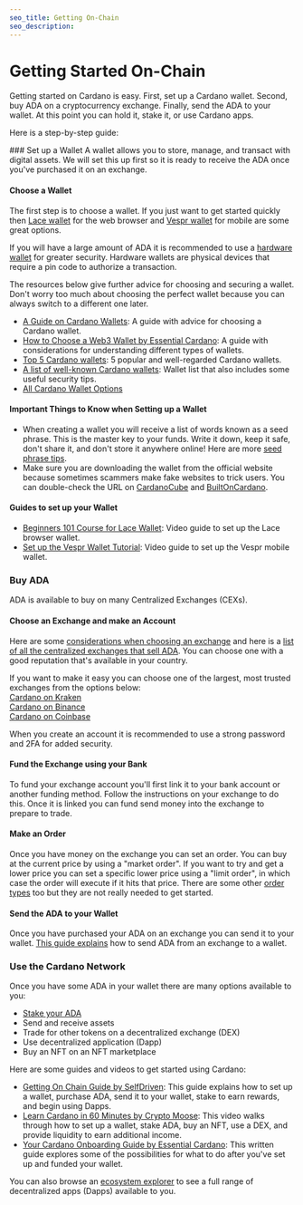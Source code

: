 ```yaml
---
seo_title: Getting On-Chain
seo_description: 
---
```



# Getting Started On-Chain

Getting started on Cardano is easy. First, set up a Cardano wallet. Second, buy ADA on a cryptocurrency exchange. Finally, send the ADA to your wallet. At this point you can hold it, stake it, or use Cardano apps.    

Here is a step-by-step guide: 

<Steps>
### Set up a Wallet
A wallet allows you to store, manage, and transact with digital assets. We will set this up first so it is ready to receive the ADA once you've purchased it on an exchange.  

#### Choose a Wallet 
The first step is to choose a wallet. If you just want to get started quickly then [Lace wallet](https://www.lace.io/) for the web browser and [Vespr wallet](https://vespr.xyz/) for mobile are some great options.  

If you will have a large amount of ADA it is recommended to use a [hardware wallet](https://builtoncardano.com/ecosystem/hardware-wallet) for greater security. Hardware wallets are physical devices that require a pin code to authorize a transaction. 

The resources below give further advice for choosing and securing a wallet. Don't worry too much about choosing the perfect wallet because you can always switch to a different one later. 

- [A Guide on Cardano Wallets](https://medium.com/blockchain-biz/a-guide-on-cardano-wallets-e623bc1175aa): A guide with advice for choosing a Cardano wallet.  
- [How to Choose a Web3 Wallet by Essential Cardano](https://www.essentialcardano.io/article/how-to-choose-a-web3-wallet): A guide with considerations for understanding different types of wallets.  
- [Top 5 Cardano wallets](https://cardanospot.io/news/how-to-store-your-cardano-ada-5-cardano-wallets-to-check-out-0): 5 popular and well-regarded Cardano wallets.  
- [A list of well-known Cardano wallets](https://cardanowallets.io/): Wallet list that also includes some useful security tips.  
- [All Cardano Wallet Options](https://www.cardanocube.io/collections/wallets)  

#### Important Things to Know when Setting up a Wallet
- When creating a wallet you will receive a list of words known as a seed phrase. This is the master key to your funds. Write it down, keep it safe, don't share it, and don't store it anywhere online! Here are more [seed phrase tips](https://www.reddit.com/r/cardano/wiki/wallets/seedphrase/).
- Make sure you are downloading the wallet from the official website because sometimes scammers make fake websites to trick users. You can double-check the URL on [CardanoCube](https://www.cardanocube.io/collections/wallets) and [BuiltOnCardano](https://builtoncardano.com/ecosystem/wallets).   

#### Guides to set up your Wallet
- [Beginners 101 Course for Lace Wallet](https://learncardano.io/courses/lace-wallet/): Video guide to set up the Lace browser wallet.  
- [Set up the Vespr Wallet Tutorial](https://www.youtube.com/watch?v=XrNSFL87HFk): Video guide to set up the Vespr mobile wallet.  

### Buy ADA
ADA is available to buy on many Centralized Exchanges (CEXs).  

#### Choose an Exchange and make an Account
Here are some [considerations when choosing an exchange](https://www.forbes.com/advisor/au/investing/cryptocurrency/how-to-buy-cardano-ada/) and here is a [list of all the centralized exchanges that sell ADA](https://www.coingecko.com/en/coins/cardano#markets). You can choose one with a good reputation that's available in your country.  

If you want to make it easy you can choose one of the largest, most trusted exchanges from the options below:  
[Cardano on Kraken](https://www.kraken.com/learn/buy-cardano-ada)  
[Cardano on Binance](https://www.binance.com/en/how-to-buy/cardano)  
[Cardano on Coinbase](https://www.coinbase.com/how-to-buy/cardano)  

When you create an account it is recommended to use a strong password and 2FA for added security. 

#### Fund the Exchange using your Bank
To fund your exchange account you'll first link it to your bank account or another funding method. Follow the instructions on your exchange to do this. Once it is linked you can fund send money into the exchange to prepare to trade.  

#### Make an Order
Once you have money on the exchange you can set an order. You can buy at the current price by using a "market order". If you want to try and get a lower price you can set a specific lower price using a "limit order", in which case the order will execute if it hits that price. There are some other [order types](https://www.coindesk.com/learn/crypto-order-types-101-from-market-to-limit/) too but they are not really needed to get started.  

#### Send the ADA to your Wallet
Once you have purchased your ADA on an exchange you can send it to your wallet. [This guide explains](https://help.sundaeswap.finance/en/articles/5852067-how-to-transfer-your-ada-to-a-non-custodial-wallet) how to send ADA from an exchange to a wallet. 

### Use the Cardano Network
Once you have some ADA in your wallet there are many options available to you:  
- [Stake your ADA]()  
- Send and receive assets
- Trade for other tokens on a decentralized exchange (DEX)  
- Use decentralized application (Dapp)  
- Buy an NFT on an NFT marketplace

Here are some guides and videos to get started using Cardano:  
- [Getting On Chain Guide by SelfDriven](https://buildingoncardano.dev/getting-on-chain): This guide explains how to set up a wallet, purchase ADA, send it to your wallet, stake to earn rewards, and begin using Dapps.  
- [Learn Cardano in 60 Minutes by Crypto Moose](https://www.youtube.com/watch?v=T0uik05RW-U): This video walks through how to set up a wallet, stake ADA, buy an NFT, use a DEX, and provide liquidity to earn additional income.      
- [Your Cardano Onboarding Guide by Essential Cardano](https://www.essentialcardano.io/article/your-cardano-onboarding-guide): This written guide explores some of the possibilities for what to do after you've set up and funded your wallet. 

You can also browse an [ecosystem explorer]() to see a full range of decentralized apps (Dapps) available to you. 
</Steps>
